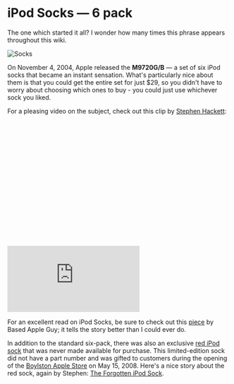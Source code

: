 # iPod Socks — 6 pack

The one which started it all? I wonder how many times this phrase appears throughout this wiki.

![Socks](/assets/2004_sock.webp)

On November 4, 2004, Apple released the **M9720G/B** — a set of six iPod socks that became an instant sensation. What's particularly nice about them is that you could get the entire set for just $29, so you didn't have to worry about choosing which ones to buy - you could just use whichever sock you liked.

For a pleasing video on the subject, check out this clip by [Stephen Hackett](https://512pixels.net/):

<div class="video-container">
	<img
		class="video-ratio"
		src="data:image/svg+xml,%3Csvg xmlns='http://www.w3.org/2000/svg' viewBox='0 0 16 9'%3E%3C/svg%3E"
	/>
	<iframe
		src="https://www.youtube.com/embed/G8Rt4qxKMyA"
		title="iPod Socks"
		frameborder="0"
		allow="accelerometer; autoplay; clipboard-write; encrypted-media; gyroscope; picture-in-picture; web-share"
		allowfullscreen
	></iframe>
</div>

For an excellent read on iPod Socks, be sure to check out this [piece](https://basicappleguy.com/basicappleblog/ipod-socks) by Based Apple Guy; it tells the story better than I could ever do.

In addition to the standard six-pack, there was also an exclusive [red iPod sock]() that was never made available for purchase. This limited-edition sock did not have a part number and was gifted to customers during the opening of the [Boylston Apple Store](https://www.apple.com/newsroom/2008/05/14The-Apple-Store-Boylston-Street-to-Open-Thursday-May-15/) on May 15, 2008. Here's a nice story about the red sock, again by Stephen: [The Forgotten iPod Sock](https://512pixels.net/2016/11/the-forgotten-ipod-sock/).
